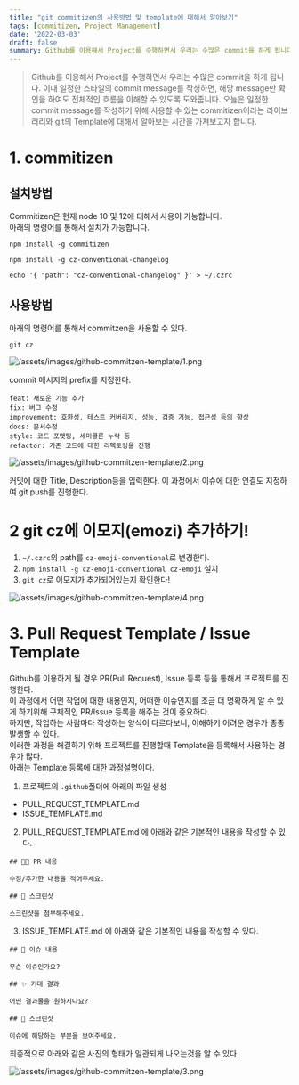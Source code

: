 ```yaml
---
title: "git commitizen의 사용방법 및 template에 대해서 알아보기"
tags: [commitizen, Project Management]
date: '2022-03-03'
draft: false
summary: Github를 이용해서 Project를 수행하면서 우리는 수많은 commit을 하게 됩니다. 이때 일정한 스타일의 commit message를 작성하면, 해당 message만 확인을 하여도 전체적인 흐름을 이해할 수 있도록 도와줍니다. 오늘은 일정한 commit message를 작성하기 위해 사용할 수 있는 commitizen이라는 라이브러리와 git의 Template에 대해서 알아보는 시간을 가져보고자 합니다.
---
```


> Github를 이용해서 Project를 수행하면서 우리는 수많은 commit을 하게 됩니다. 이때 일정한 스타일의 commit message를 작성하면, 해당 message만 확인을 하여도
> 전체적인 흐름을 이해할 수 있도록 도와줍니다. 오늘은 일정한 commit message를 작성하기 위해 사용할 수 있는 commitizen이라는 라이브러리와 git의 Template에 대해서
> 알아보는 시간을 가져보고자 합니다.

# 1. commitizen

## 설치방법

Commitizen은 현재 node 10 및 12에 대해서 사용이 가능합니다.  
아래의 명령어를 통해서 설치가 가능합니다.

```
npm install -g commitizen
```

```
npm install -g cz-conventional-changelog
```

```
echo '{ "path": "cz-conventional-changelog" }' > ~/.czrc
```

## 사용방법

아래의 명령어를 통해서 commitzen을 사용할 수 있다.

```
git cz
```

![/assets/images/github-commitzen-template/1.png](/static/images/blog/github-commitzen-template/1.png)

commit 메시지의 prefix를 지정한다.

```
feat: 새로운 기능 추가
fix: 버그 수정
improvement: 호환성, 테스트 커버리지, 성능, 검증 기능, 접근성 등의 향상
docs: 문서수정
style: 코드 포맷팅, 세미콜론 누락 등
refactor: 기존 코드에 대한 리펙토링을 진행
```

![/assets/images/github-commitzen-template/2.png](/static/images/blog/github-commitzen-template/2.png)

커밋에 대한 Title, Description등을 입력한다.
이 과정에서 이슈에 대한 연결도 지정하여 git push를 진행한다.

# 2 git cz에 이모지(emozi) 추가하기!

1. `~/.czrc`의 path를 `cz-emoji-conventional`로 변경한다.
2. `npm install -g cz-emoji-conventional cz-emoji` 설치
3. `git cz`로 이모지가 추가되어있는지 확인한다!

![/assets/images/github-commitzen-template/4.png](/static/images/blog/github-commitzen-template/4.png)

# 3. Pull Request Template / Issue Template

Github를 이용하게 될 경우 PR(Pull Request), Issue 등록 등을 통해서 프로젝트를 진행한다.  
이 과정에서 어떤 작업에 대한 내용인지, 어떠한 이슈인지를 조금 더 명확하게 알 수 있게 하기위해 구체적인 PR/Issue 등록을 해주는 것이 중요하다.  
하지만, 작업하는 사람마다 작성하는 양식이 다르다보니, 이해하기 어려운 경우가 종종 발생할 수 있다.  
이러한 과정을 해결하기 위해 프로젝트를 진행할때 Template을 등록해서 사용하는 경우가 많다.  
아래는 Template 등록에 대한 과정설명이다.

1. 프로젝트의 `.github`폴더에 아래의 파일 생성

- PULL_REQUEST_TEMPLATE.md
- ISSUE_TEMPLATE.md

2. PULL_REQUEST_TEMPLATE.md 에 아래와 같은 기본적인 내용을 작성할 수 있다.

```MD
## 🧑‍💻 PR 내용

수정/추가한 내용을 적어주세요.

## 📸 스크린샷

스크린샷을 첨부해주세요.

```

3. ISSUE_TEMPLATE.md 에 아래와 같은 기본적인 내용을 작성할 수 있다.

```MD
## 🤷 이슈 내용

무슨 이슈인가요?

## ✨ 기대 결과

어떤 결과물을 원하시나요?

## 📸 스크린샷

이슈에 해당하는 부분을 보여주세요.

```

최종적으로 아래와 같은 사진의 형태가 일관되게 나오는것을 알 수 있다.

![/assets/images/github-commitzen-template/3.png](/static/images/blog/github-commitzen-template/3.png)
